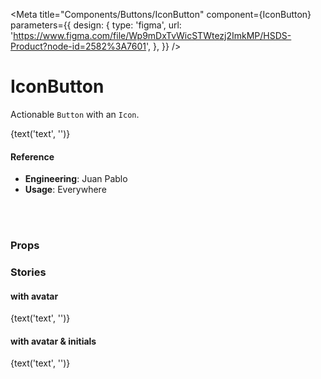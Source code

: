 
<Meta
  title="Components/Buttons/IconButton"
  component={IconButton}
  parameters={{
    design: {
      type: 'figma',
      url:
        'https://www.figma.com/file/Wp9mDxTvWicSTWtezj2ImkMP/HSDS-Product?node-id=2582%3A7601',
    },
  }}
/>

# IconButton

Actionable `Button` with an `Icon`.

<Canvas>
  <Story name="default">
    <IconButton
      icon={text('icon', 'search')}
      disabled={boolean('disabled', false)}
      filled={boolean('filled', false)}
      seamless={boolean('seamless', false)}
      status={boolean('status', false)}
      theme={select('theme', THEMES, THEMES[0])}
      size={select('size', SIZES, SIZES[0])}
    >
      {text('text', '')}
    </IconButton>
  </Story>
</Canvas>

#### Reference

- **Engineering**: Juan Pablo
- **Usage**: Everywhere

<br />
<br />

### Props

<ArgsTable of={IconButton} />

### Stories

#### with avatar

<Canvas>
  <Story name="with-avatar">
    <IconButton
      icon={text('icon', 'search')}
      disabled={boolean('disabled', false)}
      filled={boolean('filled', false)}
      seamless={boolean('seamless', false)}
      theme={select('theme', THEMES, THEMES[0])}
      size={select('size', SIZES, SIZES[0])}
      avatarProps={{
        image: AvatarSpec.generate().image,
        initials: 'PB',
      }}
    >
      {text('text', '')}
    </IconButton>
  </Story>
</Canvas>

#### with avatar & initials

<Canvas>
  <Story name="with-avatar-initials">
    <IconButton
      icon={text('icon', 'search')}
      disabled={boolean('disabled', false)}
      filled={boolean('filled', false)}
      seamless={boolean('seamless', false)}
      theme={select('theme', THEMES, THEMES[0])}
      size={select('size', SIZES, SIZES[0])}
      avatarProps={{
        image: null,
        initials: 'PB',
      }}
    >
      {text('text', '')}
    </IconButton>
  </Story>
</Canvas>
